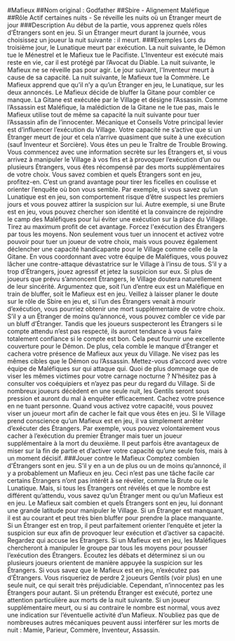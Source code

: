 #Mafieux 
##Nom original : Godfather
##Sbire - Alignement Maléfique
##Rôle Actif certaines nuits - Se réveille les nuits où un Étranger meurt de jour
###Description
Au début de la partie, vous apprenez quels rôles d’Étrangers sont en jeu.
Si un Étranger meurt durant la journée, vous choisissez un joueur la nuit suivante : il meurt.
###Exemples
Lors du troisième jour, le Lunatique meurt par exécution. La nuit suivante, le Démon tue le Ménestrel et le Mafieux tue le Pacifiste.
L'Inventeur est exécuté mais reste en vie, car il est protégé par l’Avocat du Diable. La nuit suivante, le Mafieux ne se réveille pas pour agir. Le jour suivant, l'Inventeur meurt à cause de sa capacité. La nuit suivante, le Mafieux tue la Commère.
Le Mafieux apprend que qu’il n’y a qu’un Étranger en jeu, le Lunatique, sur les deux annoncés. Le Mafieux décide de bluffer la Gitane pour combler ce manque.
La Gitane est exécutée par le Village et désigne l’Assassin. Comme l’Assassin est Maléfique, la malédiction de la Gitane ne le tue pas, mais le Mafieux utilise tout de même sa capacité la nuit suivante pour tuer l’Assassin afin de l’innocenter.
Mécanique et Conseils
Votre principal levier est d’influencer l’exécution du Village. Votre capacité ne s’active que si un Étranger meurt de jour et cela n’arrive quasiment que suite à une exécution (sauf Inventeur et Sorcière). Vous êtes un peu le Traître de Trouble Browing. Vous commencez avec une information secrète sur les Étrangers et, si vous arrivez à manipuler le Village à vos fins et à provoquer l’exécution d’un ou plusieurs Étrangers, vous êtes récompensé par des morts supplémentaires de votre choix.
Vous savez combien et quels Étrangers sont en jeu, profitez-en. C’est un grand avantage pour tirer les ficelles en coulisse et orienter l’enquête où bon vous semble. Par exemple, si vous savez qu’un Lunatique est en jeu, son comportement risque d’être suspect les premiers jours et vous pouvez attirer la suspicion sur lui. Autre exemple, si une Brute est en jeu, vous pouvez chercher son identité et la convaincre de rejoindre le camp des Maléfiques pour lui éviter une exécution sur la place du Village. Tirez au maximum profit de cet avantage.
Forcez l'exécution des Étrangers par tous les moyens. Non seulement vous tuer un innocent et activez votre pouvoir pour tuer un joueur de votre choix, mais vous pouvez également déclencher une capacité handicapante pour le Village comme celle de la Gitane. En vous coordonnant avec votre équipe de Maléfiques, vous pouvez lâcher une contre-attaque dévastatrice sur le Village à l’insu de tous.
S’il y a trop d’Étrangers, jouez agressif et jetez la suspicion sur eux. Si plus de joueurs que prévu s’annoncent Étrangers, le Village doutera naturellement de leur sincérité. Argumentez que, soit l’un d’entre eux est un Maléfique en train de bluffer, soit le Mafieux est en jeu. Veillez à laisser planer le doute sur le rôle de Sbire en jeu et, si l’un des Étrangers venait à mourir d’exécution, vous pourriez obtenir une mort supplémentaire de votre choix.
S’il y a un Étranger de moins qu’annoncé, vous pouvez combler ce vide par un bluff d’Étranger. Tandis que les joueurs suspecteront les Étrangers si le compte attendu n’est pas respecté, ils auront tendance à vous faire totalement confiance si le compte est bon. Cela peut fournir une excellente couverture pour le Démon. De plus, cela comble le manque d’Étranger et cachera votre présence de Mafieux aux yeux du Village.
Ne visez pas les mêmes cibles que le Démon ou l’Assassin. Mettez-vous d’accord avec votre équipe de Maléfiques sur qui attaque qui. Quoi de plus dommage que de viser les mêmes victimes pour votre carnage nocturne ? N’hésitez pas à consulter vos coéquipiers et n’ayez pas peur du regard du Village. Si de nombreux joueurs décèdent en une seule nuit, les Gentils seront sous pression et auront du mal à enquêter efficacement.
Cachez votre présence en ne tuant personne. Quand vous activez votre capacité, vous pouvez viser un joueur mort afin de cacher le fait que vous êtes en jeu. Si le Village prend conscience qu’un Mafieux est en jeu, il va simplement arrêter d’exécuter des Étrangers. Par exemple, vous pouvez volontairement vous cacher à l’exécution du premier Étranger mais tuer un joueur supplémentaire à la mort du deuxième. Il peut parfois être avantageux de miser sur la fin de partie et d’activer votre capacité qu’une seule fois, mais à un moment décisif.
###Jouer contre le Mafieux
Comptez combien d'Étrangers sont en jeu. S’il y en a un de plus ou un de moins qu’annoncé, il y a probablement un Mafieux en jeu. Ceci n’est pas une tâche facile car certains Étrangers n’ont pas intérêt à se révéler, comme la Brute ou le Lunatique. Mais, si tous les Étrangers ont révélés et que le nombre est différent qu’attendu, vous savez qu’un Étranger ment ou qu’un Mafieux est en jeu.
Le Mafieux sait combien et quels Étrangers sont en jeu, lui donnant une grande latitude pour manipuler le Village. Si un Étranger est manquant, il est au courant et peut très bien bluffer pour prendre la place manquante. Si un Étranger est en trop, il peut parfaitement orienter l’enquête et jeter la suspicion sur eux afin de provoquer leur exécution et d’activer sa capacité.
Regardez qui accuse les Étrangers. Si un Mafieux est en jeu, les Maléfiques chercheront à manipuler le groupe par tous les moyens pour pousser l’exécution des Étrangers. Écoutez les débats et déterminez si un ou plusieurs joueurs orientent de manière appuyée la suspicion sur les Étrangers.
Si vous savez que le Mafieux est en jeu, n’exécutez pas d’Étrangers. Vous risqueriez de perdre 2 joueurs Gentils (voir plus) en une seule nuit, ce qui serait très préjudiciable. Cependant, n’innocentez pas les Étrangers pour autant.
Si un prétendu Étranger est exécuté, portez une attention particulière aux morts de la nuit suivante. Si un joueur supplémentaire meurt, ou si au contraire le nombre est normal, vous avez une indication sur l’éventuelle activité d’un Mafieux. N’oubliez pas que de nombreuses autres mécaniques peuvent aussi interférer sur les morts de nuit : Mamie, Parieur, Commère, Inventeur, Assassin.
